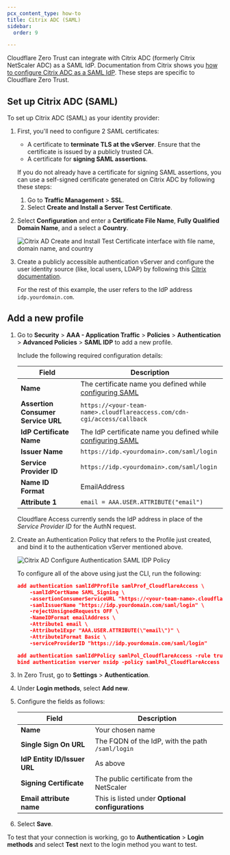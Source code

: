 ```yaml
---
pcx_content_type: how-to
title: Citrix ADC (SAML)
sidebar:
  order: 9

---
```


Cloudflare Zero Trust can integrate with Citrix ADC (formerly Citrix NetScaler ADC) as a SAML IdP. Documentation from Citrix shows you [how to configure Citrix ADC as a SAML IdP](https://docs.citrix.com/en-us/citrix-adc/12-1/aaa-tm/saml-authentication/citrix-adc-saml-idp.html). These steps are specific to Cloudflare Zero Trust.

## Set up Citrix ADC (SAML)

To set up Citrix ADC (SAML) as your identity provider:

1. First, you'll need to configure 2 SAML certificates:

   * A certificate to **terminate TLS at the vServer**. Ensure that the certificate is issued by a publicly trusted CA.
   * A certificate for **signing SAML assertions**.

   If you do not already have a certificate for signing SAML assertions, you can use a self-signed certificate generated on Citrix ADC by following these steps:

   1. Go to **Traffic Management** > **SSL**.
   2. Select **Create and Install a Server Test Certificate**.

2. Select **Configuration** and enter a **Certificate File Name**, **Fully Qualified Domain Name**, and a select a **Country**.

   ![Citrix AD Create and Install Test Certificate interface with file name, domain name, and country](~/assets/images/cloudflare-one/identity/citrixadc/citrixadc-saml-2.png)

3. Create a publicly accessible authentication vServer and configure the user identity source (like, local users, LDAP) by following this [Citrix documentation](https://docs.citrix.com/en-us/citrix-adc/12-1/aaa-tm/authentication-virtual-server/ns-aaa-setup-auth-vserver-tsk.html).

   For the rest of this example, the user refers to the IdP address `idp.yourdomain.com`.

## Add a new profile

1. Go to **Security** > **AAA - Application Traffic** > **Policies** > **Authentication** > **Advanced Policies** > **SAML IDP** to add a new profile.

   Include the following required configuration details:

   | Field                              | Description                                                                            |
   | ---------------------------------- | -------------------------------------------------------------------------------------- |
   | **Name**                           | The certificate name you defined while [configuring SAML](#set-up-citrix-adc-saml)     |
   | **Assertion Consumer Service URL** | `https://<your-team-name>.cloudflareaccess.com/cdn-cgi/access/callback`                |
   | **IdP Certificate Name**           | The IdP certificate name you defined while [configuring SAML](#set-up-citrix-adc-saml) |
   | **Issuer Name**                    | `https://idp.<yourdomain>.com/saml/login`                                              |
   | **Service Provider ID**            | `https://idp.<yourdomain>.com/saml/login`                                              |
   | **Name ID Format**                 | EmailAddress                                                                           |
   | **Attribute 1**                    | `email = AAA.USER.ATTRIBUTE("email")`                                                  |

   Cloudflare Access currently sends the IdP address in place of the *Service Provider ID* for the AuthN request.

2. Create an Authentication Policy that refers to the Profile just created, and bind it to the authentication vServer mentioned above.

   ![Citrix AD Configure Authentication SAML IDP Policy](~/assets/images/cloudflare-one/identity/citrixadc/citrixadc-saml-4.png)

   To configure all of the above using just the CLI, run the following:

   ```json
   add authentication samlIdPProfile samlProf_CloudflareAccess \
       -samlIdPCertName SAML_Signing \
       -assertionConsumerServiceURL "https://<your-team-name>.cloudflareaccess.com/cdn-cgi/access/callback" \
       -samlIssuerName "https://idp.yourdomain.com/saml/login" \
       -rejectUnsignedRequests OFF \
       -NameIDFormat emailAddress \
       -Attribute1 email \
       -Attribute1Expr "AAA.USER.ATTRIBUTE(\"email\")" \
       -Attribute1Format Basic \
       -serviceProviderID "https://idp.yourdomain.com/saml/login"

   add authentication samlIdPPolicy samlPol_CloudflareAccess -rule true -action samlProf_CloudflareAccess
   bind authentication vserver nsidp -policy samlPol_CloudflareAccess
   ```

3. In Zero Trust, go to **Settings** > **Authentication**.

4. Under **Login methods**, select **Add new**.

5. Configure the fields as follows:

   | Field                        | Description                                      |
   | ---------------------------- | ------------------------------------------------ |
   | **Name**                     | Your chosen name                                 |
   | **Single Sign On URL**       | The FQDN of the IdP, with the path `/saml/login` |
   | **IdP Entity ID/Issuer URL** | As above                                         |
   | **Signing Certificate**      | The public certificate from the NetScaler        |
   | **Email attribute name**     | This is listed under **Optional configurations** |

6. Select **Save**.

To test that your connection is working, go to **Authentication** > **Login methods** and select **Test** next to the login method you want to test.
